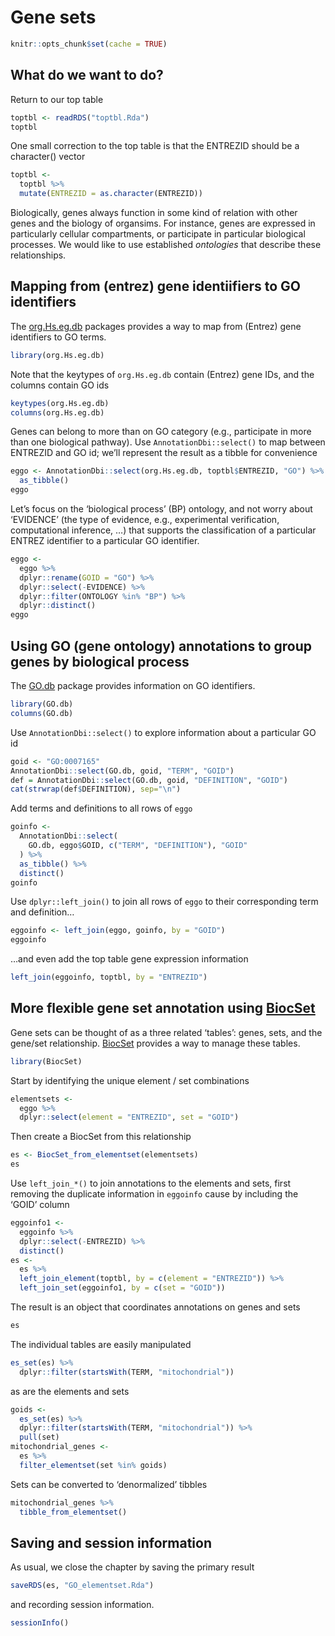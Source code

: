 # Gene sets

```r
knitr::opts_chunk$set(cache = TRUE)
```

## What do we want to do?

Return to our top table

```r
toptbl <- readRDS("toptbl.Rda")
toptbl
```

One small correction to the top table is that the ENTREZID should be a
character() vector

```r
toptbl <- 
  toptbl %>% 
  mutate(ENTREZID = as.character(ENTREZID))
```

Biologically, genes always function in some kind of relation with other genes
and the biology of organsims. For instance, genes
are expressed in particularly cellular compartments, or participate in
particular biological processes. We would like to use established _ontologies_
that describe these relationships.

## Mapping from (entrez) gene identiifiers to GO identifiers

The [org.Hs.eg.db][] packages provides a way to map from (Entrez) gene identifiers
to GO terms.

```r
library(org.Hs.eg.db)
```

Note that the keytypes of `org.Hs.eg.db` contain (Entrez) gene IDs, and the
columns contain GO ids

```r
keytypes(org.Hs.eg.db)
columns(org.Hs.eg.db)
```

Genes can belong to more than on GO category (e.g., participate in more than
one biological pathway). Use `AnnotationDbi::select()` to map between ENTREZID
and GO id; we'll represent the result as a tibble for convenience

```r
eggo <- AnnotationDbi::select(org.Hs.eg.db, toptbl$ENTREZID, "GO") %>%
  as_tibble()
eggo
```

Let's focus on the 'biological process' (BP) ontology, and not worry about
'EVIDENCE' (the type of evidence, e.g., experimental verification,
computational inference, ...) that supports the classification of a particular
ENTREZ identifier to a particular GO identifier.

```r
eggo <-
  eggo %>%
  dplyr::rename(GOID = "GO") %>%
  dplyr::select(-EVIDENCE) %>%
  dplyr::filter(ONTOLOGY %in% "BP") %>%
  dplyr::distinct()
eggo
```

[org.Hs.eg.db]: https://bioconductor.org/packages/org.Hs.eg.db

## Using GO (gene ontology) annotations to group genes by biological process

The [GO.db][] package provides information on GO identifiers.

```r
library(GO.db)
columns(GO.db)
```

Use `AnnotationDbi::select()` to explore information about a particular GO id

```r
goid <- "GO:0007165"
AnnotationDbi::select(GO.db, goid, "TERM", "GOID")
def = AnnotationDbi::select(GO.db, goid, "DEFINITION", "GOID")
cat(strwrap(def$DEFINITION), sep="\n")
```

Add terms and definitions to all rows of `eggo`

```r
goinfo <- 
  AnnotationDbi::select(
    GO.db, eggo$GOID, c("TERM", "DEFINITION"), "GOID"
  ) %>% 
  as_tibble() %>%
  distinct()
goinfo
```

Use `dplyr::left_join()` to join all rows of `eggo` to their corresponding
term and definition...

```r
eggoinfo <- left_join(eggo, goinfo, by = "GOID")
eggoinfo
```

...and even add the top table gene expression information

```r
left_join(eggoinfo, toptbl, by = "ENTREZID")
```

[GO.db]: https://bioconductor.org/packages/GO.db

## More flexible gene set annotation using [BiocSet][]

Gene sets can be thought of as a three related 'tables': genes, sets, and the
gene/set relationship. [BiocSet][] provides a way to manage these tables.

```r
library(BiocSet)
```

Start by identifying the unique element / set combinations

```r
elementsets <-
  eggo %>%
  dplyr::select(element = "ENTREZID", set = "GOID")
```

Then create a BiocSet from this relationship

```r
es <- BiocSet_from_elementset(elementsets)
es
```

Use `left_join_*()` to join annotations to the elements and sets, first removing
the duplicate information in `eggoinfo` cause by including the 'GOID' column

```r
eggoinfo1 <-
  eggoinfo %>%
  dplyr::select(-ENTREZID) %>%
  distinct()
es <-
  es %>%
  left_join_element(toptbl, by = c(element = "ENTREZID")) %>%
  left_join_set(eggoinfo1, by = c(set = "GOID"))
```

The result is an object that coordinates annotations on genes and sets

```r
es
```

The individual tables are easily manipulated

```r
es_set(es) %>%
  dplyr::filter(startsWith(TERM, "mitochondrial"))
```

as are the elements and sets

```r
goids <-
  es_set(es) %>%
  dplyr::filter(startsWith(TERM, "mitochondrial")) %>%
  pull(set)
mitochondrial_genes <-
  es %>%
  filter_elementset(set %in% goids)
```

Sets can be converted to 'denormalized' tibbles

```r
mitochondrial_genes %>%
  tibble_from_elementset()
```

[BiocSet]: https://bioconductor.org/packages/BiocSet

## Saving and session information

As usual, we close the chapter by saving the primary result

```r
saveRDS(es, "GO_elementset.Rda")
```

and recording session information.

```r
sessionInfo()
```
